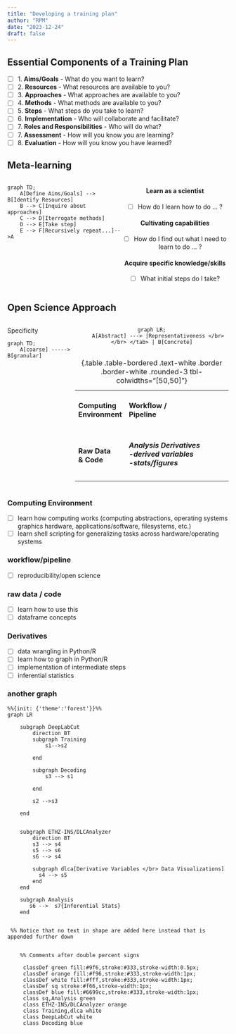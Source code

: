 ```yaml
---
title: "Developing a training plan"
author: "RPM"
date: "2023-12-24"
draft: false
---
```


## Essential Components of a Training Plan

-   [ ] 1. **Aims/Goals** - What do you want to learn?
-   [ ] 2. **Resources** - What resources are available to you?
-   [ ] 3. **Approaches** - What approaches are available to you?
-   [ ] 4. **Methods** - What methods are available to you?
-   [ ] 5. **Steps** - What steps do you take to learn?
-   [ ] 6. **Implementation** - Who will collaborate and facilitate?
-   [ ] 7. **Roles and Responsibilities** - Who will do what?
-   [ ] 7. **Assessment** - How will you know you are learning?
-   [ ] 8. **Evaluation** - How will you know you have learned?

## Meta-learning

::: {style="display: flex; position: relative;"}
::: {.left style="position: relative; top: 0px; left: 0px;"}
```mermaid

graph TD;
    A[Define Aims/Goals] --> B[Identify Resources]
    B --> C[Inquire about approaches]
    C --> D[Iterrogate methods]
    D --> E[Take step]
    E --> F[Recursively repeat...]-->A

```
:::

::: {.right style="text-align: center;"}
#### Learn as a scientist

-   [ ] How do I learn how to do ... ?

#### Cultivating capabilities

-   [ ] How do I find out what I need to learn to do ... ?

#### Acquire specific knowledge/skills

-   [ ] What initial steps do I take?
:::
:::

## Open Science Approach

::: {style="display: flex;"}
<div>

Specificity

```mermaid

graph TD;
    A[coarse] -----> B[granular]


```

</div>

::: {.middle style="text-align: center"}
```mermaid


graph LR;
    A[Abstract] ---> |Representativeness </br> </br> </tab> | B[Concrete]


```

+-----------------------------------+---------------------------------+
| #### **Computing Environment**    | #### **Workflow** / </br> **Pipeline**                                                        |
+-----------------------------------+---------------------------------+
| #### **Raw Data** </br> & Code    | ##### **Analysis Derivatives**</br>-*derived variables*</br>-*stats/figures*      
+-----------------------------------+---------------------------------+

: {.table .table-bordered .text-white .border .border-white .rounded-3 tbl-colwidths="[50,50]"}
:::
:::

### Computing Environment

-   [ ] learn how computing works (computing abstractions, operating systems graphics hardware, applications/software, filesystems, etc.)
-   [ ] learn shell scripting for generalizing tasks across hardware/operating systems

### workflow/pipeline

-   [ ] reproducibility/open science

### raw data / code

-   [ ] learn how to use this
-   [ ] dataframe concepts

### Derivatives

-   [ ] data wrangling in Python/R
-   [ ] learn how to graph in Python/R
-   [ ] implementation of intermediate steps
-   [ ] inferential statistics

### another graph

```mermaid

%%{init: {'theme':'forest'}}%%
graph LR

    subgraph DeepLabCut
        direction BT
        subgraph Training
            s1-->s2

        end

        subgraph Decoding
            s3 --> s1
            
        end

        s2 -->s3 
       
    end
 

    subgraph ETHZ-INS/DLCAnalyzer
        direction BT
        s3 --> s4
        s5 --> s6 
        s6 --> s4
        
        subgraph dlca[Derivative Variables </br> Data Visualizations]
          s4 --> s5
        end
    end

    subgraph Analysis
       s6 -->  s7{Inferential Stats}
    end
 

 %% Notice that no text in shape are added here instead that is appended further down
    

    %% Comments after double percent signs

     classDef green fill:#9f6,stroke:#333,stroke-width:0.5px;
     classDef orange fill:#f96,stroke:#333,stroke-width:1px;
     classDef white fill:#fff,stroke:#333,stroke-width:1px;
     classDef sq stroke:#f66,stroke-width:1px;
     classDef blue fill:#6699cc,stroke:#333,stroke-width:1px;
     class sq,Analysis green
     class ETHZ-INS/DLCAnalyzer orange
     class Training,dlca white
     class DeepLabCut white
     class Decoding blue
     
```
